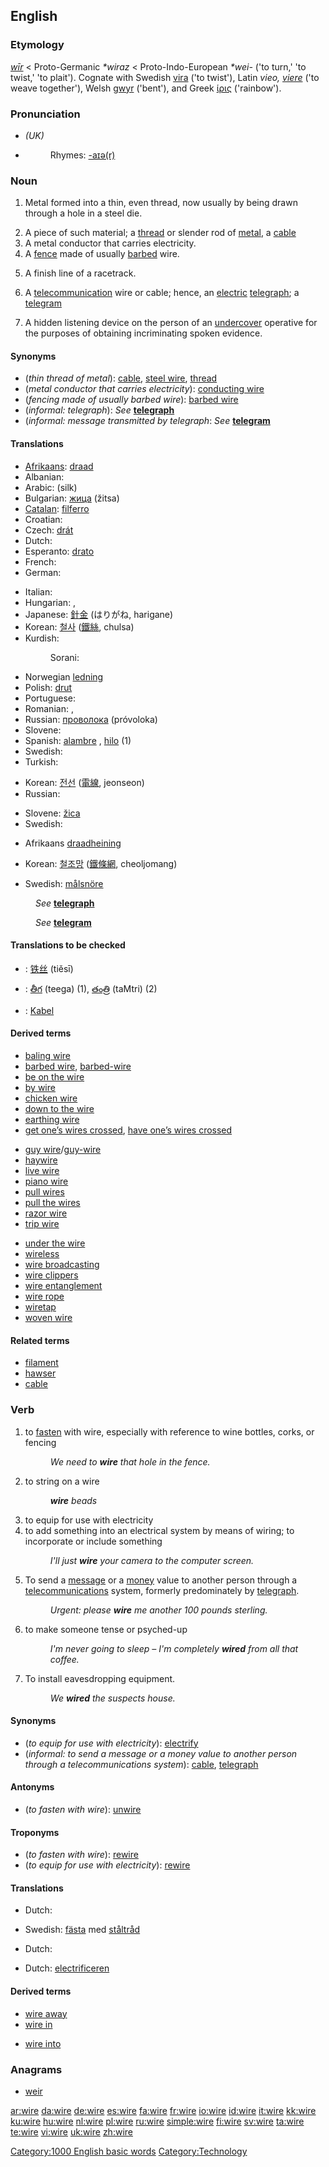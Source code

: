 {{wikipedia|dab=wire (disambiguation)|wire}}
==English==

===Etymology===
{{OE.}} ''[[wir#Old English|wīr]]'' < Proto-Germanic ''*wiraz'' < Proto-Indo-European ''*wei-'' ('to turn,' 'to twist,' 'to plait'). Cognate with Swedish [[vira]] ('to twist'), Latin ''vieo, [[viere]]'' ('to weave together'), Welsh [[gwyr]] ('bent'), and Greek [[ίρις]] ('rainbow').

===Pronunciation===
* ''(UK)'' {{IPA|/waɪə/}}
* {{audio|en-us-wire.ogg|Audio (US)}}
*: Rhymes: [[Rhymes:English:-aɪə(r)|-aɪə(r)]]

===Noun===
{{wikipedia}}
{{en-noun|s|-}}

# {{uncountable}} Metal formed into a thin, even thread, now usually by being drawn through a hole in a steel die.
# A piece of such material; a [[thread]] or slender rod of [[metal]], a [[cable]]
# A metal conductor that carries electricity.
# A [[fence]] made of usually [[barbed]] wire.
# {{sports}} A finish line of a racetrack.
# {{informal}} A [[telecommunication]] wire or cable; hence, an [[electric]] [[telegraph]]; a [[telegram]]
# {{slang}} A hidden listening device on the person of an [[undercover]] operative for the purposes of obtaining incriminating spoken evidence.

====Synonyms====
* (''thin thread of metal''): [[cable]], [[steel wire]], [[thread]]
* (''metal conductor that carries electricity''): [[conducting wire]]
* (''fencing made of usually barbed wire''): [[barbed wire]]
* (''informal: telegraph''): ''See'' '''[[telegraph]]'''
* (''informal: message transmitted by telegraph'': ''See'' '''[[telegram]]'''

====Translations====
{{trans-top|thin thread of metal}}
* [[Afrikaans]]: [[draad]]
* Albanian: {{t-|sq|tel|m|xs=Albanian}}
* Arabic: {{ARchar|[[سلك]]}} (silk) {{m}}
* Bulgarian: [[жица]] (žitsa) {{f}}
* [[Catalan]]: [[filferro]] {{m}}
* Croatian: {{t+|hr|žica|f}}
* Czech: [[drát]] {{m}}
* Dutch: {{t+|nl|draad|m}}
* Esperanto: [[drato]]
* French: {{t+|fr|fil|m}}
* German: {{t+|de|Draht|m}}
{{trans-mid}}
* Italian: {{t+|it|filo|m}}
* Hungarian: {{t-|hu|huzal}}, {{t+|hu|drót}}
* Japanese: [[針金]] (はりがね, harigane)
* Korean: [[철사]] ([[鐵絲]], chulsa)
* Kurdish:
*: Sorani: {{t|ku|تێل|tr=tael|sc=KUchar}}
* Norwegian [[ledning]] {{m}}
* Polish: [[drut]] {{m}}
* Portuguese: {{t+|pt|arame|m}}
* Romanian: {{t-|ro|fir|n}}, {{t-|ro|sirmă|f}}
* Russian: [[проволока]] (próvoloka) {{f}}
* Slovene: {{t+|sl|žica|f}}
* Spanish: [[alambre]] {{m}}, [[hilo]] {{m}} (1)
* Swedish: {{t+|sv|tråd|c}}
* Turkish: {{t+|tr|tel}}
{{trans-bottom}}

{{trans-top|metal conductor that carries electricity}}
* Korean: [[전선]] ([[電線]], jeonseon)
* Russian: {{t+|ru|провод|m|tr=próvod|sc=Cyrl}}
{{trans-mid}}
* Slovene: [[žica]] {{f}}
* Swedish: {{t-|sv|ledning|c}}
{{trans-bottom}}

{{trans-top|fence made of usually barbed wire}}
* Afrikaans [[draadheining]]
{{trans-mid}}
* Korean: [[철조망]] ([[鐵條網]], cheoljomang)
{{trans-bottom}}

{{trans-top|sports: finish line of a racetrack}}
* Swedish: [[målsnöre]] {{n}}
{{trans-mid}}
{{trans-bottom}}

{{trans-top|''informal'': telegraph}}
: ''See'' '''[[telegraph]]'''
{{trans-bottom}}

{{trans-top|''informal'': message transmitted by telegraph}}
: ''See'' '''[[telegram]]'''
{{trans-bottom}}

{{trans-top|''slang'': hidden listening device on the person}}
{{trans-mid}}
{{trans-bottom}}

====Translations to be checked====
{{checktrans}}
{{top}}
* {{ttbc|Chinese}}: [[铁丝]] (tiěsī)
* {{ttbc|Telugu}}: [[తీగ]] (teega) (1), [[తంత్రి]] (taMtri) (2)
* {{ttbc|German}}: [[Kabel]] {{m}}
{{bottom}}

====Derived terms====
{{top3}}
* [[baling wire]]
* [[barbed wire]], [[barbed-wire]]
* [[be on the wire]]
* [[by wire]]
* [[chicken wire]]
* [[down to the wire]]
* [[earthing wire]]
* [[get one's wires crossed|get one’s wires crossed]], [[have one's wires crossed|have one’s wires crossed]]
{{mid3}}
* [[guy wire]]/[[guy-wire]]
* [[haywire]]
* [[live wire]]
* [[piano wire]]
* [[pull wires]]
* [[pull the wires]]
* [[razor wire]]
* [[trip wire]]
{{mid3}}
* [[under the wire]]
* [[wireless]]
* [[wire broadcasting]]
* [[wire clippers]]
* [[wire entanglement]]
* [[wire rope]]
* [[wiretap]]
* [[woven wire]]
{{bottom}}

====Related terms====
* [[filament]]
* [[hawser]]
* [[cable]]

===Verb===
{{en-verb|wir|ing}}

# to [[fasten]] with wire, especially with reference to wine bottles, corks, or fencing
#: ''We need to '''wire''' that hole in the fence.''
# to string on a wire
#: '''''wire''' beads''
# to equip for use with electricity
# to add something into an electrical system by means of wiring; to incorporate or include something
#: ''I'll just '''wire''' your camera to the computer screen.''
# {{informal}} To send a [[message]] or a [[money]] value to another person through a [[telecommunications]] system, formerly predominately by [[telegraph]].
#: ''Urgent: please '''wire''' me another 100 pounds sterling.''
# to make someone tense or psyched-up
#: ''I'm never going to sleep – I'm completely '''wired''' from all that coffee.''
# {{slang}} To install eavesdropping equipment.
#: ''We '''wired''' the suspects house.''

====Synonyms====
* (''to equip for use with electricity''): [[electrify]]
* (''informal: to send a message or a money value to another person through a telecommunications system''): [[cable]], [[telegraph]]

====Antonyms====
* (''to fasten with wire''): [[unwire]]

====Troponyms====
* (''to fasten with wire''): [[rewire]]
* (''to equip for use with electricity''): [[rewire]]

====Translations====
{{trans-top|to fasten with wire}}
* Dutch: {{t+|nl|vastbinden}}
{{trans-mid}}
* Swedish: [[fästa]] med [[ståltråd]]
{{trans-bottom}}

{{trans-top|to add something into an electrical system by means of wiring}}
* Dutch: {{t+|nl|aansluiten}}
{{trans-mid}}
{{trans-bottom}}

{{trans-top|to equip for use with electricity}}
* Dutch: [[electrificeren]]
{{trans-mid}}
{{trans-bottom}}

{{trans-top|''informal'': to send a message or a money value to another person through a telecommunications system}}
{{trans-mid}}
{{trans-bottom}}

{{trans-top|to make someone tense or psyched-up}}
{{trans-mid}}
{{trans-bottom}}

{{trans-top|''slang'': to install eavesdropping equipment}}
{{trans-mid}}
{{trans-bottom}}

====Derived terms====
{{top2}}
* [[wire away]]
* [[wire in]]
{{mid2}}
* [[wire into]]
{{bottom}}

===Anagrams===
* [[weir]]

[[Category:1000 English basic words]]
[[Category:Technology]]

[[ar:wire]]
[[da:wire]]
[[de:wire]]
[[es:wire]]
[[fa:wire]]
[[fr:wire]]
[[io:wire]]
[[id:wire]]
[[it:wire]]
[[kk:wire]]
[[ku:wire]]
[[hu:wire]]
[[nl:wire]]
[[pl:wire]]
[[ru:wire]]
[[simple:wire]]
[[fi:wire]]
[[sv:wire]]
[[ta:wire]]
[[te:wire]]
[[vi:wire]]
[[uk:wire]]
[[zh:wire]]